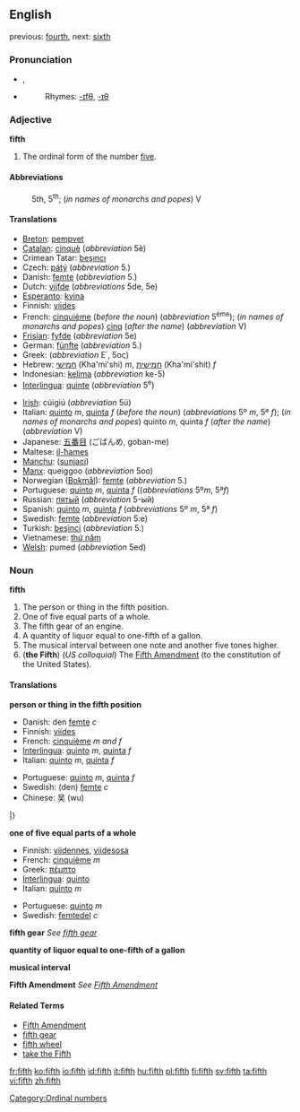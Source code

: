 {{wikipedia}}
==English==

previous: [[fourth]], next: [[sixth]]

===Pronunciation===
*{{IPA|/fifθ/}}, {{SAMPA|/fifT/}}
*{{audio|en-us-fifth.ogg|Audio (US)}}
*:Rhymes: [[Rhymes:English:-ɪfθ|-ɪfθ]], [[Rhymes:English:-ɪθ|-ɪθ]]

===Adjective===
'''fifth'''
# The ordinal form of the number [[five]].

====Abbreviations====
:5th, 5<sup>th</sup>; (''in names of monarchs and popes'') V

====Translations====
{{top}}
*[[Breton]]: [[pempvet]]
*[[Catalan]]: [[cinquè]] (''abbreviation'' 5è)
*Crimean Tatar: [[beşıncı]]
*Czech: [[pátý]] (''abbreviation'' 5.)
*Danish: [[femte]] (''abbreviation'' 5.)
*Dutch: [[vijfde]] (''abbreviations'' 5de, 5e)
*[[Esperanto]]: [[kvina]]
*Finnish: [[viides]] 
*French: [[cinquième]] (''before the noun'') (''abbreviation'' 5<sup>ème</sup>); (''in names of monarchs and popes'') [[cinq]] (''after the name'') (''abbreviation'' V)
*[[Frisian]]: [[fyfde]] (''abbreviation'' 5e)
*German: [[fünfte]] (''abbreviation'' 5.)
*Greek: {{trad|el|πέμπτος}} (''abbreviation'' Ε΄, 5ος)
*Hebrew: [[חמישי]] (Kha'mi'shi) ''m'', [[חמישית]] (Kha'mi'shit) ''f''
*Indonesian: [[kelima]] (''abbreviation'' ke-5)
*[[Interlingua]]: [[quinte]] (''abbreviation'' 5<sup>e</sup>)
{{mid}}
*[[Irish]]: cúigiú (''abbreviation'' 5ú)
*Italian: [[quinto]] ''m'', [[quinta]] ''f'' (''before the noun'') (''abbreviations'' 5º ''m'', 5ª ''f''); (''in names of monarchs and popes'') quinto ''m'', quinta ''f'' (''after the name'') (''abbreviation'' V)
*Japanese: [[五番目]] (ごばんめ, goban-me)
*Maltese: [[il-ħames]]
*[[Manchu]]: ([[sunjaci]])
*[[Manx]]: queiggoo (''abbreviation'' 5oo)
*Norwegian ([[Bokmål]]): [[femte]] (''abbreviation'' 5.)
*Portuguese: [[quinto]] ''m'', [[quinta]] ''f'' ((''abbreviations'' 5º''m'', 5ª''f'')
*Russian: [[пятый]] (''abbreviation'' 5-ый)
*Spanish: [[quinto]] ''m'', [[quinta]] ''f'' (''abbreviations'' 5º ''m'', 5ª ''f'')
*Swedish: [[femte]] (''abbreviation'' 5:e)
*Turkish: [[beşinci]] (''abbreviation'' 5.)
*Vietnamese: [[thứ năm]]
*[[Welsh]]: pumed (''abbreviation'' 5ed)
{{bottom}}

===Noun===
'''fifth'''
#The person or thing in the fifth position.
#One of five equal parts of a whole.
#The fifth gear of an engine.
#A quantity of liquor equal to one-fifth of a gallon.
#The musical interval between one note and another five tones higher.
#('''the Fifth''') (''US colloquial'') The [[Fifth Amendment]] (to the constitution of the United States).

====Translations====

'''person or thing in the fifth position'''
{{top}}
*Danish: den [[femte]] ''c''
*Finnish: [[viides]]
*French: [[cinquième]] ''m and f''
*[[Interlingua]]: [[quinto]] ''m'', [[quinta]] ''f''
*Italian: [[quinto]] ''m'', [[quinta]] ''f''
{{mid}}
*Portuguese: [[quinto]] ''m'', [[quinta]] ''f''
*Swedish: (den) [[femte]] ''c''
*Chinese: 吴 (wu)
|}

'''one of five equal parts of a whole'''
{{top}}
*Finnish: [[viidennes]], [[viidesosa]]
*French: [[cinquième]] ''m''
*Greek: [[πέμπτο]] {{n}}
*[[Interlingua]]: [[quinto]]
*Italian: [[quinto]] ''m''
{{mid}}
*Portuguese: [[quinto]] ''m''
*Swedish: [[femtedel]] ''c''
{{bottom}}

'''fifth gear'''
''See [[fifth gear]]''

'''quantity of liquor equal to one-fifth of a gallon'''
{{top}}
{{mid}}
{{bottom}}

'''musical interval'''
{{top}}
{{mid}}
{{bottom}}

'''Fifth Amendment'''
''See [[Fifth Amendment]]''

====Related Terms====
*[[Fifth Amendment]]
*[[fifth gear]]
*[[fifth wheel]]
*[[take the Fifth]]

[[Category:Ordinal numbers]]

[[fr:fifth]]
[[ko:fifth]]
[[io:fifth]]
[[id:fifth]]
[[it:fifth]]
[[hu:fifth]]
[[pl:fifth]]
[[fi:fifth]]
[[sv:fifth]]
[[ta:fifth]]
[[vi:fifth]]
[[zh:fifth]]